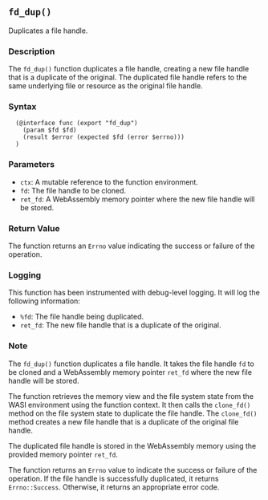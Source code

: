 ## `fd_dup()`

Duplicates a file handle.

### Description

The `fd_dup()` function duplicates a file handle, creating a new file handle that is a duplicate of the original. The duplicated file handle refers to the same underlying file or resource as the original file handle.

### Syntax

```ebnf
  (@interface func (export "fd_dup")
    (param $fd $fd)
    (result $error (expected $fd (error $errno)))
  )
```
### Parameters

- `ctx`: A mutable reference to the function environment.
- `fd`: The file handle to be cloned.
- `ret_fd`: A WebAssembly memory pointer where the new file handle will be stored.

### Return Value

The function returns an `Errno` value indicating the success or failure of the operation.

### Logging

This function has been instrumented with debug-level logging. It will log the following information:

- `%fd`: The file handle being duplicated.
- `ret_fd`: The new file handle that is a duplicate of the original.

### Note

The `fd_dup()` function duplicates a file handle. It takes the file handle `fd` to be cloned and a WebAssembly memory pointer `ret_fd` where the new file handle will be stored.

The function retrieves the memory view and the file system state from the WASI environment using the function context. It then calls the `clone_fd()` method on the file system state to duplicate the file handle. The `clone_fd()` method creates a new file handle that is a duplicate of the original file handle.

The duplicated file handle is stored in the WebAssembly memory using the provided memory pointer `ret_fd`.

The function returns an `Errno` value to indicate the success or failure of the operation. If the file handle is successfully duplicated, it returns `Errno::Success`. Otherwise, it returns an appropriate error code.
